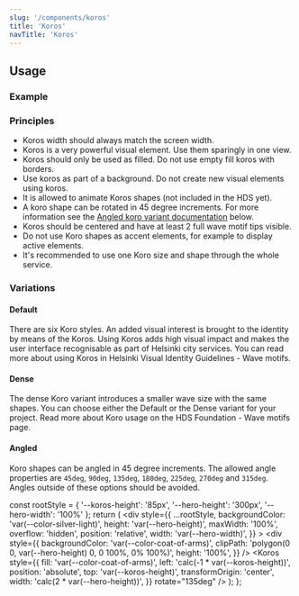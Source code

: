 ```yaml
---
slug: '/components/koros'
title: 'Koros'
navTitle: 'Koros'
---
```




## Usage

### Example

<PlaygroundPreview>
  <div role="img" aria-label="Wave motif example">
    <Koros type="basic" />
  </div>
</PlaygroundPreview>

### Principles

- Koros width should always match the screen width.
- Koros is a very powerful visual element. Use them sparingly in one view.
- Koros should only be used as filled. Do not use empty fill koros with borders.
- Use koros as part of a background. Do not create new visual elements using koros.
- It is allowed to animate Koros shapes (not included in the HDS yet).
- A koro shape can be rotated in 45 degree increments. For more information see the [Angled koro variant documentation](#angled) below.
- Koros should be centered and have at least 2 full wave motif tips visible.
- Do not use Koro shapes as accent elements, for example to display active elements.
- It's recommended to use one Koro size and shape through the whole service.

### Variations

#### Default

There are six Koro styles. An added visual interest is brought to the identity by means of the Koros. Using Koros adds high visual impact and makes the user interface recognisable as part of Helsinki city services.
You can read more about using Koros in <ExternalLink href="https://brand.hel.fi/en/wave-motifs/">Helsinki Visual Identity Guidelines - Wave motifs</ExternalLink>.

<PlaygroundPreview>
  <div role="img" aria-label="Wave motif, shape examples">
    <Koros type="basic" style={{marginBottom: 'var(--spacing-xs'}}/>
    <Koros type="beat" style={{marginBottom: 'var(--spacing-xs'}} />
    <Koros type="pulse" style={{marginBottom: 'var(--spacing-xs'}} />
    <Koros type="wave" style={{marginBottom: 'var(--spacing-xs'}} />
    <Koros type="storm" style={{marginBottom: 'var(--spacing-xs'}} />
    <Koros type="calm" />
  </div>
</PlaygroundPreview>

#### Dense

The dense Koro variant introduces a smaller wave size with the same shapes. You can choose either the Default or the Dense variant for your project. Read more about Koro usage on the <InternalLink href="/foundation/visual-assets/wave-motifs">HDS Foundation - Wave motifs page</InternalLink>.

<PlaygroundPreview>
  <div role="img" aria-label="Wave motif, dense variant shape examples">
    <Koros dense type="basic" style={{marginBottom: 'var(--spacing-xs'}} />
    <Koros dense type="beat" style={{marginBottom: 'var(--spacing-xs'}} />
    <Koros dense type="pulse" style={{marginBottom: 'var(--spacing-xs'}} />
    <Koros dense type="wave" style={{marginBottom: 'var(--spacing-xs'}} />
    <Koros dense type="storm" style={{marginBottom: 'var(--spacing-xs'}} />
    <Koros dense type="calm" />
  </div>
</PlaygroundPreview>

#### Angled

Koro shapes can be angled in 45 degree increments. The allowed angle properties are `45deg`, `90deg`, `135deg`, `180deg`, `225deg`, `270deg` and `315deg`. Angles outside of these options should be avoided.

  const rootStyle = { '--koros-height': '85px', '--hero-height': '300px', '--hero-width': '100%' };
  return (
    <div
      style={{
        ...rootStyle,
        backgroundColor: 'var(--color-silver-light)',
        height: 'var(--hero-height)',
        maxWidth: '100%',
        overflow: 'hidden',
        position: 'relative',
        width: 'var(--hero-width)',
      }}
    >
      <div
        style={{
          backgroundColor: 'var(--color-coat-of-arms)',
          clipPath: 'polygon(0 0, var(--hero-height) 0, 0 100%, 0% 100%)',
          height: '100%',
        }}
      />
      <Koros
        style={{
          fill: 'var(--color-coat-of-arms)',
          left: 'calc(-1 * var(--koros-height))',
          position: 'absolute',
          top: 'var(--koros-height)',
          transformOrigin: 'center',
          width: 'calc(2 * var(--hero-height))',
        }}
        rotate="135deg"
      />
    </div>
  );
};

<PlaygroundPreview>
  <div role="img" aria-label="Wave motif, angled variation example">
    <AngledVariation />
  </div>
</PlaygroundPreview>
